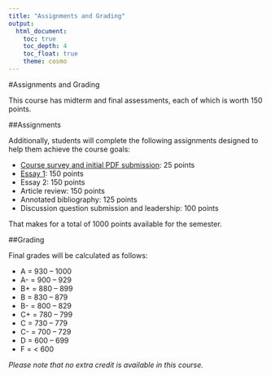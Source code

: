 ```yaml
---
title: "Assignments and Grading"
output:
  html_document:
    toc: true
    toc_depth: 4
    toc_float: true
    theme: cosmo
---
```


#Assignments and Grading

This course has midterm and final assessments, each of which is worth 150 points.

##Assignments

Additionally, students will complete the following assignments designed to help them achieve the course goals:

* [Course survey and initial PDF submission](https://goo.gl/forms/pjF7VL0VCtLUVqvU2): 25 points
* [Essay 1](https://drive.google.com/file/d/1B9xkijD57YetsaujNkmHgeRQYxPf3i4r/view?usp=sharing): 150 points
* Essay 2: 150 points
* Article review: 150 points
* Annotated bibliography: 125 points
* Discussion question submission and leadership: 100 points

That makes for a total of 1000 points available for the semester. 

##Grading

Final grades will be calculated as follows:

* A = 930 – 1000
*  A- = 900 – 929
* B+ = 880 – 899
* B = 830 – 879
* B- = 800 – 829
* C+ = 780 – 799
* C = 730 – 779
* C- = 700 – 729
* D = 600 – 699
* F = \< 600

*Please note that no extra credit is available in this course.*